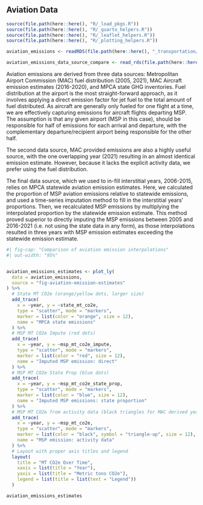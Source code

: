 ## Aviation Data
```r
source(file.path(here::here(), "R/_load_pkgs.R"))
source(file.path(here::here(), "R/_quarto_helpers.R"))
source(file.path(here::here(), "R/_leaflet_helpers.R"))
source(file.path(here::here(), "R/_plotting_helpers.R"))

aviation_emissions <- readRDS(file.path(here::here(), "_transportation/data/aviation_emissions.rds"))

aviation_emissions_data_source_compare <- read_rds(file.path(here::here(), "_transportation/data/aviation_emissions_data_source_compare.RDS"))

```

Aviation emissions are derived from three data sources: Metropolitan Airport Commission (MAC) fuel distribution (2005, 2021), MAC Aircraft emission estimates (2016-2020), and MPCA state GHG inventories. Fuel distribution at the airport is the most straight-forward approach, as it involves applying a direct emission factor for jet fuel to the total amount of fuel distributed. As aircraft are generally only fueled for one flight at a time, we are effectively capturing emissions for aircraft flights departing MSP. The assumption is that any given airport (MSP in this case), should be responsible for half of emissions for each arrival and departure, with the complementary departure/recipient airport being responsible for the other half. 

The second data source, MAC provided emissions are also a highly useful source, with the one overlapping year (2021) resulting in an almost identical emission estimate. However, because it lacks the explicit activity data, we prefer using the fuel distribution.

The final data source, which we used to in-fill interstitial years, 2006-2015, relies on MPCA statewide aviation emission estimates. Here, we calculated the proportion of MSP aviation emissions relative to statewide emissions, and used a time-series imputation method to fill in the interstitial years' proportions. Then, we recalculated MSP emissions by multiplying the interpolated proportion by the statewide emission estimate. This method proved superior to directly imputing the MSP emissions between 2005 and 2016-2021 (i.e. not using the state data in any form), as those interpolations resulted in three years with MSP emission estimates exceeding the statewide emission estimate.



```r
#| fig-cap: "Comparison of aviation emission interpolations"
#| out-width: "95%"


aviation_emissions_estimates <- plot_ly(
  data = aviation_emissions,
  source = "fig-aviation-emission-estimates"
) %>%
  # State MT CO2e (orange/yellow dots, larger size)
  add_trace(
    x = ~year, y = ~state_mt_co2e,
    type = "scatter", mode = "markers",
    marker = list(color = "orange", size = 12),
    name = "MPCA state emissions"
  ) %>%
  # MSP MT CO2e Impute (red dots)
  add_trace(
    x = ~year, y = ~msp_mt_co2e_impute,
    type = "scatter", mode = "markers",
    marker = list(color = "red", size = 12),
    name = "Imputed MSP emission: direct"
  ) %>%
  # MSP MT CO2e State Prop (blue dots)
  add_trace(
    x = ~year, y = ~msp_mt_co2e_state_prop,
    type = "scatter", mode = "markers",
    marker = list(color = "blue", size = 12),
    name = "Imputed MSP emissions: state proportion"
  ) %>%
  # MSP MT CO2e from activity data (black triangles for MAC derived years)
  add_trace(
    x = ~year, y = ~msp_mt_co2e,
    type = "scatter", mode = "markers",
    marker = list(color = "black", symbol = "triangle-up", size = 12),
    name = "MSP emission: activity data"
  ) %>%
  # Layout with proper axis titles and legend
  layout(
    title = "MT CO2e Over Time",
    xaxis = list(title = "Year"),
    yaxis = list(title = "Metric tons CO2e"),
    legend = list(title = list(text = "Legend"))
  )

aviation_emissions_estimates
```

